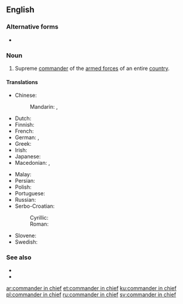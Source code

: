 ==English==

===Alternative forms===
* {{l|en|commander-in-chief}}

===Noun===
{{en-noun|head=[[commander]] [[in]] [[chief]]|commanders in chief}}

# {{senseid|en|Supreme commander of the armed forces of an entire country}}Supreme [[commander]] of the [[armed forces]] of an entire [[country]].

====Translations====
{{trans-top|Supreme commander of the armed forces of an entire country}}
* Chinese:
*: Mandarin: {{t|cmn|總司令|sc=Hani}}, {{t+|cmn|总司令|tr=zǒngsīlìng|sc=Hani}}
* Dutch: {{t+|nl|opperbevelhebber|m}}
* Finnish: {{t|fi|puolustusvoimain ylipäällikkö}}
* French: {{t|fr|commandant en chef|m}}
* German: {{t|de|Oberbefehlshaber|m}}, {{t+|de|OB|m}}
* Greek: {{t+|el|αρχιστράτηγος|m}}
* Irish: {{t|ga|ardcheannasaí|m}}
* Japanese: {{t|ja|最高指揮官|tr=さいこうしきかん, saikō shikikan|sc=Jpan}}
* Macedonian: {{t|mk|главен команда́нт|m}}, {{t|mk|врховен команда́нт|m}}
{{trans-mid}}
* Malay: {{t|ms|ketua turus|m|c}} {{qualifier|Malaysian form}}
* Persian: {{t|fa|فرمانده کل قوا|tr=farmânde-ye kol-le qovâ|sc=fa-Arab}}
* Polish: {{t|pl|naczelny wódz|m}}
* Portuguese: {{t|pt|comandante-em-chefe|m|f}}
* Russian: {{t+|ru|главнокома́ндующий|m}}
* Serbo-Croatian:
*: Cyrillic: {{t|sh|војсковођа|m}}
*: Roman: {{t+|sh|vojskovođa|m}}
* Slovene: {{t|sl|vrhovni poveljnik|m}}
* Swedish: {{t|sv|överbefälhavare}}
{{trans-bottom}}

===See also===
* {{l|en|shogun}}
* {{l|en|generalissimo}}

[[ar:commander in chief]]
[[et:commander in chief]]
[[ku:commander in chief]]
[[pl:commander in chief]]
[[ru:commander in chief]]
[[sv:commander in chief]]